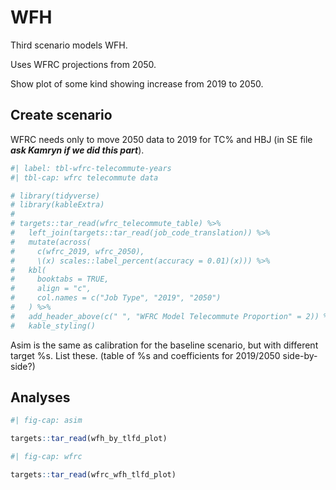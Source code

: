# WFH {#sec-wfh}

Third scenario models WFH.

Uses WFRC projections from 2050.

Show plot of some kind showing increase from 2019 to 2050.

## Create scenario

WFRC needs only to move 2050 data to 2019 for TC% and HBJ (in SE file ***ask Kamryn if we did this part***).

```r
#| label: tbl-wfrc-telecommute-years
#| tbl-cap: wfrc telecommute data

# library(tidyverse)
# library(kableExtra)
# 
# targets::tar_read(wfrc_telecommute_table) %>% 
#   left_join(targets::tar_read(job_code_translation)) %>% 
#   mutate(across(
#     c(wfrc_2019, wfrc_2050),
#     \(x) scales::label_percent(accuracy = 0.01)(x))) %>% 
#   kbl(
#     booktabs = TRUE,
#     align = "c",
#     col.names = c("Job Type", "2019", "2050")
#   ) %>% 
#   add_header_above(c(" ", "WFRC Model Telecommute Proportion" = 2)) %>% 
#   kable_styling()
```

Asim is the same as calibration for the baseline scenario, but with different target %s.
List these.
(table of %s and coefficients for 2019/2050 side-by-side?)

## Analyses

```r
#| fig-cap: asim

targets::tar_read(wfh_by_tlfd_plot)
```

```r
#| fig-cap: wfrc

targets::tar_read(wfrc_wfh_tlfd_plot)
```
